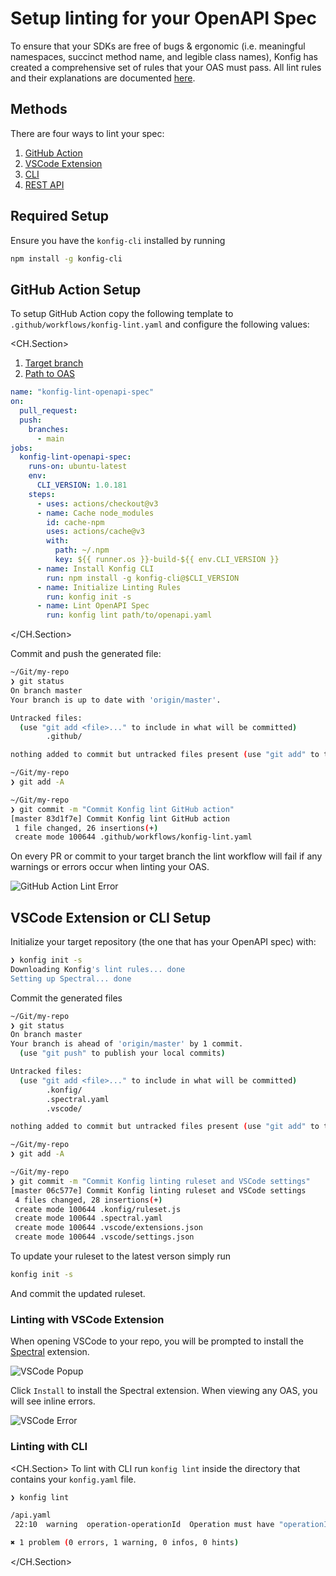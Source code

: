 
# Setup linting for your OpenAPI Spec

To ensure that your SDKs are free of bugs & ergonomic (i.e. meaningful
namespaces, succinct method name, and legible class names), Konfig has created
a comprehensive set of rules that your OAS must pass. All lint rules and their
explanations are documented [here](/docs/lint-rules).

## Methods

There are four ways to lint your spec:

1. [GitHub Action](setup-linting#github-action-setup)
2. [VSCode Extension](setup-linting#vscode-extension-or-cli-setup)
3. [CLI](setup-linting#vscode-extension-or-cli-setup)
4. [REST API](#)

## Required Setup

Ensure you have the `konfig-cli` installed by running

```bash
npm install -g konfig-cli
```

## GitHub Action Setup

To setup GitHub Action copy the following template to `.github/workflows/konfig-lint.yaml` and configure the following values:

<CH.Section>
1. [Target branch](focus://6)
2. [Path to OAS](focus://25[26:45])

```yaml .github/workflows/konfig-lint.yaml
name: "konfig-lint-openapi-spec"
on:
  pull_request:
  push:
    branches:
      - main
jobs:
  konfig-lint-openapi-spec:
    runs-on: ubuntu-latest
    env:
      CLI_VERSION: 1.0.181
    steps:
      - uses: actions/checkout@v3
      - name: Cache node_modules
        id: cache-npm
        uses: actions/cache@v3
        with:
          path: ~/.npm
          key: ${{ runner.os }}-build-${{ env.CLI_VERSION }}
      - name: Install Konfig CLI
        run: npm install -g konfig-cli@$CLI_VERSION
      - name: Initialize Linting Rules
        run: konfig init -s
      - name: Lint OpenAPI Spec
        run: konfig lint path/to/openapi.yaml
```

</CH.Section>

Commit and push the generated file:

```bash focus=13,16
~/Git/my-repo
❯ git status
On branch master
Your branch is up to date with 'origin/master'.

Untracked files:
  (use "git add <file>..." to include in what will be committed)
        .github/

nothing added to commit but untracked files present (use "git add" to track)

~/Git/my-repo
❯ git add -A

~/Git/my-repo
❯ git commit -m "Commit Konfig lint GitHub action"
[master 83d1f7e] Commit Konfig lint GitHub action
 1 file changed, 26 insertions(+)
 create mode 100644 .github/workflows/konfig-lint.yaml
```

On every PR or commit to your target branch the lint workflow will fail if any
warnings or errors occur when linting your OAS.

![GitHub Action Lint Error](/img/github-action-lint-error.png)

## VSCode Extension or CLI Setup

Initialize your target repository (the one that has your OpenAPI spec) with:

```bash focus=1
❯ konfig init -s
Downloading Konfig's lint rules... done
Setting up Spectral... done
```

Commit the generated files

```bash focus=16,19
~/Git/my-repo
❯ git status
On branch master
Your branch is ahead of 'origin/master' by 1 commit.
  (use "git push" to publish your local commits)

Untracked files:
  (use "git add <file>..." to include in what will be committed)
        .konfig/
        .spectral.yaml
        .vscode/

nothing added to commit but untracked files present (use "git add" to track)

~/Git/my-repo
❯ git add -A

~/Git/my-repo
❯ git commit -m "Commit Konfig linting ruleset and VSCode settings"
[master 06c577e] Commit Konfig linting ruleset and VSCode settings
 4 files changed, 28 insertions(+)
 create mode 100644 .konfig/ruleset.js
 create mode 100644 .spectral.yaml
 create mode 100644 .vscode/extensions.json
 create mode 100644 .vscode/settings.json
```

<Admonition type="info">

To update your ruleset to the latest verson simply run

```bash
konfig init -s
```

And commit the updated ruleset.

</Admonition>

### Linting with VSCode Extension

When opening VSCode to your repo, you will be prompted to install the [Spectral](https://marketplace.visualstudio.com/items?itemName=stoplight.spectral) extension.

![VSCode Popup](/img/vscode-popup.png)

Click `Install` to install the Spectral extension. When viewing any OAS, you will see inline errors.

![VSCode Error](/img/vscode-lint-error.png)

### Linting with CLI

<CH.Section>
To lint with CLI run `konfig lint` inside the directory that contains your `konfig.yaml` file.

```bash focus=1
❯ konfig lint

/api.yaml
 22:10  warning  operation-operationId  Operation must have "operationId" for generated SDK method names.  paths./pet.post

✖ 1 problem (0 errors, 1 warning, 0 infos, 0 hints)
```

</CH.Section>
